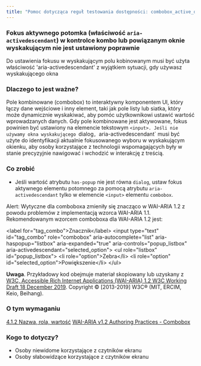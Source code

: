 ```yaml
---
title: "Pomoc dotycząca reguł testowania dostępności: combobox_active_descendant"
---
```


<div className="toolHelp">
<Row>
<Column colLg={16} colMd={8} colSm={4} className="toolHead">

### Fokus aktywnego potomka (właściwość `aria-activedescendant`) w kontrolce kombo lub powiązanym oknie wyskakującym nie jest ustawiony poprawnie

<div id="locLevel"></div>

Do ustawienia fokusu w wyskakującym polu kobinowanym musi być użyta właściwość 'aria-activedescendant' z wyjątkiem sytuacji, gdy używasz wyskakującego okna


</Column>
</Row>
<Row>
<Column colLg={11} colMd={5} colSm={4} className="toolMain">

### Dlaczego to jest ważne?

Pole kombinowane (combobox) to interaktywny komponentem UI, który łączy dane wejściowe i inny element, taki jak pole listy lub siatka, który może dynamicznie wyskakiwać, aby pomóc użytkownikowi ustawić wartość wprowadzanych danych. Gdy pole kombinowane jest aktywowane, fokus powinien być ustawiony na elemencie tekstowym `<input>. Jeśli nie używamy okna wyskakującego `dialog`, `aria-activedescendant` musi być użyte do identyfikacji aktualnie fokusowanego wyboru w wyskakującym okienku, aby osoby korzystające z technologii wspomagających były w stanie precyzyjnie nawigować i wchodzić w interakcję z treścią.


<div id="locSnippet"></div>

### Co zrobić

* Jeśli wartość atrybutu `has-popup` nie jest równa `dialog`, ustaw fokus aktywnego elementu potomnego za pomocą atrybutu `aria-activedescendant` tylko w elemencie `<input>` elementu `combobox`.

Alert: Wytyczne dla comboboxa zmieniły się znacząco w WAI-ARIA 1.2 z powodu problemów z implementacją wzorca WAI-ARIA 1.1. Rekomendowanym wzorcem comboboxa dla WAI-ARIA 1.2 jest:


<CodeSnippet type="multi" light={true}> &lt;label for="tag_combo"&gt;Znacznik&lt;/label&gt;
  &lt;input type="text" id="tag_combo"
      role="combobox" aria-autocomplete="list"
      aria-haspopup="listbox" aria-expanded="true"
      aria-controls="popup_listbox" aria-activedescendant="selected_option"&gt;
   &lt;ul role="listbox" id="popup_listbox"&gt;
      &lt;li role="option"&gt;Zebra&lt;/li&gt;
      &lt;li role="option" id="selected_option"&gt;Powiększenie&lt;/li&gt;
   &lt;/ul&gt;</CodeSnippet>

**Uwaga**. Przykładowy kod obejmuje materiał skopiowany lub uzyskany z [W3C, Accessible Rich Internet Applications (WAI-ARIA) 1.2 W3C Working Draft 18 December 2019](https://www.w3.org/TR/wai-aria-1.2/#combobox). Copyright © [2013-2019] W3C® (MIT, ERCIM, Keio, Beihang).

</Column>
<Column colLg={5} colMd={3} colSm={4} className="toolLeft">

### O tym wymaganiu

[4.1.2 Nazwa, rola, wartość](http://www.ibm.com/able/guidelines/ci162/name_role_value.html)
[WAI-ARIA v1.2 Authoring Practices - Combobox](https://www.w3.org/TR/wai-aria-practices-1.2/#combobox)

### Kogo to dotyczy?

* Osoby niewidome korzystające z czytników ekranu
* Osoby słabowidzące korzystające z czytników ekranu

</Column>
</Row>
</div>

